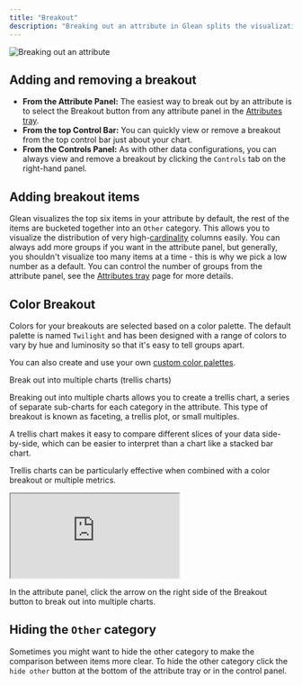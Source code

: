 ```yaml
---
title: "Breakout"
description: "Breaking out an attribute in Glean splits the visualization by the categories in that attribute. In a timeseries bar chart for example, you can map color to an attribute."
---
```


![Breaking out an attribute](/imgs/breakout4.gif)

## Adding and removing a breakout

- **From the Attribute Panel:** The easiest way to break out by an attribute is to select the Breakout button from any attribute panel in the [Attributes tray](/visualizing-data/Attributes-Tray).
- **From the top Control Bar:** You can quickly view or remove a breakout from the top control bar just about your chart.
- **From the Controls Panel:** As with other data configurations, you can always view and remove a breakout by clicking the `Controls` tab on the right-hand panel.

## Adding breakout items

Glean visualizes the top six items in your attribute by default, the rest of the items are bucketed together into an `Other` category. This allows you to visualize the distribution of very high-[cardinality](https://en.wikipedia.org/wiki/Cardinality) columns easily. You can always add more groups if you want in the attribute panel, but generally, you shouldn't visualize too many items at a time - this is why we pick a low number as a default. You can control the number of groups from the attribute panel, see the [Attributes tray](/visualizing-data/Attributes-Tray) page for more details.

## Color Breakout

Colors for your breakouts are selected based on a color palette. The default palette is named `Twilight` and has been designed with a range of colors to vary by hue and luminosity so that it's easy to tell groups apart.

You can also create and use your own [custom color palettes](/data-ops/config-schema/Color-Palette).

Break out into multiple charts (trellis charts)

Breaking out into multiple charts allows you to create a trellis chart, a series of separate sub-charts for each category in the attribute. This type of breakout is known as faceting, a trellis plot, or small multiples.

A trellis chart makes it easy to compare different slices of your data side-by-side, which can be easier to interpret than a chart like a stacked bar chart.

Trellis charts can be particularly effective when combined with a color breakout or multiple metrics.

<iframe src="https://res.cloudinary.com/mintlify/image/upload/v1678210428/breakout-trellis_shfum6.gif"> </iframe>

In the attribute panel, click the arrow on the right side of the Breakout button to break out into multiple charts.

## Hiding the `Other` category

Sometimes you might want to hide the other category to make the comparison between items more clear. To hide the other category click the `hide other` button at the bottom of the attribute tray or in the control panel.
